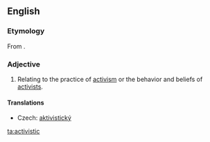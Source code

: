 ==English==

===Etymology===
From {{suffix|activist|ic}}.

===Adjective===
{{en-adj}}

# Relating to the practice of [[activism]] or the behavior and beliefs of [[activists]].

====Translations====
{{trans-top|relating to the practice of activism or the behavior and beliefs of activists}}
* Czech: [[aktivistický]] {{m}}
{{trans-mid}}
{{trans-bottom}}

[[ta:activistic]]